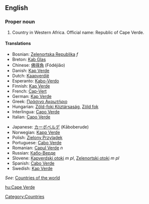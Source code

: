==English==

===Proper noun===

# Country in Western Africa. Official name: Republic of Cape Verde.

====Translations====
{{top}}
*Bosnian: [[Zelenortska Republika]] ''f''
*Breton: [[Kab Glas]]
*Chinese: [[佛得角]] (Fódéjiăo)
*Danish: [[Kap Verde]]
*Dutch: [[Kaapverdië]]
*Esperanto: [[Kabo-Verdo]]
*Finnish: [[Kap Verde]]
*French: [[Cap-Vert]]
*German: [[Kap Verde]]
*Greek: [[Πράσινο Ακρωτήριο]]
*Hungarian: [[Zöld-foki Köztársaság]], [[Zöld fok]]
*Interlingua: [[Capo Verde]]
*Italian: [[Capo Verde]]
{{mid}}
*Japanese: [[カーボベルデ]] (Kāboberude)
*Norwegian: [[Kapp Verde]]
*Polish: [[Zielony Przylądek]]
*Portuguese: [[Cabo Verde]]
*Romanian: [[Capul Verde]] ''n''
*Russian: [[Кабо-Верде]]
*Slovene: [[Kapverdski otoki]] ''m pl'', [[Zelenortski otoki]] ''m pl''
*Spanish: [[Cabo Verde]]
*Swedish: [[Kap Verde]]
{{bottom}}

''See'': [[Countries of the world]]

[[Category:Countries]]

[[hu:Cape Verde]]